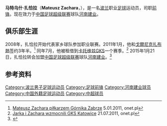 {{Infobox football biography
| name                = 马特乌什·扎恰拉<br>Mateusz Zachara
| image               = 
| caption             = 
| fullname            = Mateusz Zachara
| birth_date          = {{Birth date and age|1990|3|27}}
| birth_place         = [[波兰|波兰]][[琴斯托霍瓦|琴斯托霍瓦]]
| height              = {{height|m=1.80}}
| position            = [[前锋_(足球)|前锋]]
| currentclub         = [[河南建业足球俱乐部|河南建业]]
| clubnumber          = 20
| youthyears1         = | youthclubs1 = {{link-en|琴斯托霍瓦足球俱乐部|Raków Częstochowa|琴斯托霍瓦}}
| years1              = 2007      | clubs1 = {{link-en|琴斯托霍瓦足球俱乐部|Raków Częstochowa|琴斯托霍瓦II}}  | caps1 =   | goals1 = 
| years2              = 2008–2010| clubs2 = {{link-en|琴斯托霍瓦足球俱乐部|Raków Częstochowa|琴斯托霍瓦}}    | caps2 = 85| goals2 = 22
| years3              = 2011–2015| clubs3 = [[戈爾尼克扎布熱|戈爾尼克扎布熱]]                                               | caps3 = 63| goals3 = 20
| years4              = 2011–2012| clubs4 = → [[卡托维兹GKS|卡托维兹GKS]] (租借)                   | caps4 = 29| goals4 = 7
| years5              = 2015– | clubs5 = [[河南建业足球俱乐部|河南建业]]                                     | caps5 = 0 | goals5 = 0
| totalcaps           = | totalgoals = 
| nationalyears1      = 2014– | nationalteam1 =[[波兰国家足球队|波兰]]    | nationalcaps1 =2 | nationalgoals1 =0 
| club-update         = 2015年3月1日
| nationalteam-update = 2015年3月1日
}}
'''马特乌什·扎恰拉'''（'''Mateusz Zachara'''，{{bd|1990年|3月27日|||Zachara, Mateusz}}），是一名[[波兰|波兰]]职业[[足球|足球]]运动员，司职[[前锋_(足球)|前锋]]。现在效力于[[中国足球超级联赛|中国足球超级联赛]]球队[[河南建业足球俱乐部|河南建业]]。

==俱乐部生涯==
2008年，扎恰拉开始代表家乡球队{{link-en|琴斯托霍瓦足球俱乐部|Raków Częstochowa|琴斯托霍瓦}}参加职业联赛。2011年1月，他和[[戈爾尼克扎布熱|戈爾尼克扎布熱]]签约3年半。<ref>[http://sport.onet.pl/pilka-nozna/mateusz-zachara-pilkarzem-gornika-zabrze,1,4097969,wiadomosc.html Mateusz Zachara piłkarzem Górnika Zabrze] {{webarchive|url=https://web.archive.org/web/20110617113234/http://sport.onet.pl/pilka-nozna/mateusz-zachara-pilkarzem-gornika-zabrze,1,4097969,wiadomosc.html |date=2011-06-17 }} 5.01.2011, onet.pl</ref> 同年7月，他被租借到[[卡托维兹GKS|卡托维兹GKS]]一个赛季。<ref>[http://sport.onet.pl/pilka-nozna/jarka-i-zachara-wzmocnili-gks-katowice,1,4799836,wiadomosc.html Jarka i Zachara wzmocnili GKS Katowice] {{webarchive|url=https://archive.is/20120716175829/http://sport.onet.pl/pilka-nozna/jarka-i-zachara-wzmocnili-gks-katowice,1,4799836,wiadomosc.html |date=2012-07-16 }} 21.07.2011, onet.pl</ref> 2015年1月21日，扎恰拉转会加盟[[中国足球超级联赛|中国足球超级联赛]]球队[[河南建业足球俱乐部|河南建业]]。<ref>{{Cite web |url=http://sports.sina.com.cn/j/2015-01-21/14417491503.shtml |title=建业官方宣布7新援加盟 波兰国脚+菲律宾亚外 |accessdate=2015-03-13 |archive-date=2018-11-22 |archive-url=https://web.archive.org/web/20181122052046/http://sports.sina.com.cn/j/2015-01-21/14417491503.shtml |dead-url=no }}</ref>

==参考资料==
{{reflist}}

{{2015年中超分类名单河南}}

{{DEFAULTSORT:Zachara, Mateusz}}
[[Category:波兰男子足球运动员|Category:波兰男子足球运动员]]
[[Category:足球前锋|Category:足球前锋]]
[[Category:河南建业球员|Category:河南建业球员]]
[[Category:中国外籍足球运动员|Category:中国外籍足球运动员]]
[[Category:中超球员|Category:中超球员]]